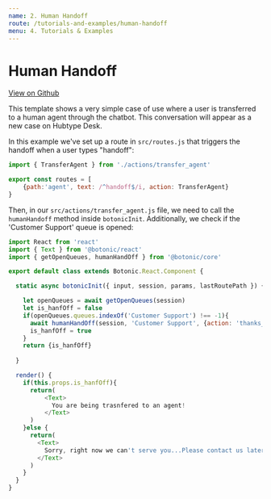 ```yaml
---
name: 2. Human Handoff
route: /tutorials-and-examples/human-handoff
menu: 4. Tutorials & Examples
---
```


# **Human Handoff**

[View on Github](https://github.com/hubtype/botonic/tree/master/packages/botonic-cli/templates/handoff)

This template shows a very simple case of use where a user is transferred to a human agent through the chatbot. This conversation will appear as a new case on Hubtype Desk.

In this example we've set up a route in `src/routes.js` that triggers the handoff when a user types "handoff":

```javascript
import { TransferAgent } from './actions/transfer_agent'

export const routes = [
    {path:'agent', text: /^handoff$/i, action: TransferAgent}
}
```

Then, in our `src/actions/transfer_agent.js` file, we need to call the `humanHandoff` method inside `botonicInit`.
Additionally, we check if the 'Customer Support' queue is opened:

```javascript
import React from 'react'
import { Text } from '@botonic/react'
import { getOpenQueues, humanHandOff } from '@botonic/core'

export default class extends Botonic.React.Component {

  static async botonicInit({ input, session, params, lastRoutePath }) {

    let openQueues = await getOpenQueues(session)
    let is_hanfOff = false
    if(openQueues.queues.indexOf('Customer Support') !== -1){
      await humanHandOff(session, 'Customer Support', {action: 'thanks_for_contacting'})
      is_hanfOff = true
    }
    return {is_hanfOff}
  
  }

  render() {
    if(this.props.is_hanfOff){
      return(
          <Text>
            You are being trasnfered to an agent!
          </Text>
      )
    }else {
      return(
        <Text>
          Sorry, right now we can't serve you...Please contact us later!
        </Text>
      )
    }
  }
}

```
